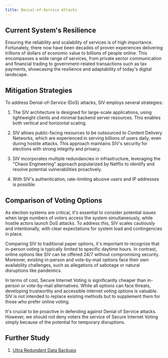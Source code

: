```yaml
---
title: Denial-of-Service Attacks
---
```


## Current System's Resilience

Ensuring the reliability and scalability of services is of high importance. Fortunately, there now have been decades of proven experiences delivering trillions of dollars of economic value to billions of people online. This encompasses a wide range of services, from private sector communication and financial trading to government-related transactions such as tax payments, showcasing the resilience and adaptability of today's digital landscape.

## Mitigation Strategies

To address Denial-of-Service (DoS) attacks, SIV employs several strategies:

1. The SIV architecture is designed for large-scale applications, using lightweight clients and minimal backend server resources. This enables both vertical and horizontal scaling.

2. SIV allows public-facing resources to be outsourced to Content Delivery Networks, which are experienced in serving billions of users daily, even during hostile attacks. This approach maintains SIV's security for elections with strong integrity and privacy.

3. SIV incorporates multiple redundancies in infrastructure, leveraging the "Chaos Engineering" approach popularized by Netflix to identify and resolve potential vulnerabilities proactively.

4. With SIV's authentication, rate-limiting abusive users and IP addresses is possible.

## Comparison of Voting Options

As election systems are critical, it's essential to consider potential issues when large numbers of voters access the system simultaneously, while hostile actors launch DoS attacks. To address this, SIV scales cautiously and intentionally, with clear expectations for system load and contingencies in place.

Comparing SIV to traditional paper options, it's important to recognize that in-person voting is typically limited to specific daytime hours. In contrast, online options like SIV can be offered 24/7 without compromising security. Moreover, existing in-person and vote-by-mail options face their own availability challenges, such as allegations of sabotage or natural disruptions like pandemics.

In terms of cost, Secure Internet Voting is significantly cheaper than in-person or vote-by-mail alternatives. While all options can face threats, developing trustworthy and accessible internet voting options is valuable. SIV is not intended to replace existing methods but to supplement them for those who prefer online voting.

It's crucial to be proactive in defending against Denial of Service attacks. However, we should not deny voters the service of Secure Internet Voting simply because of the potential for temporary disruptions.

## Further Study

1. [Ultra Redundant Data Backups](/further-study/data-backups)

